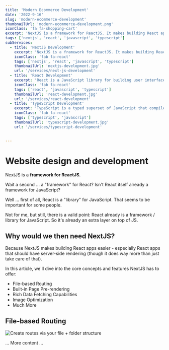 ```yaml
---
title: 'Modern Ecommerce Development'
date: '2022-9-16'
slug: 'modern-ecommerce-development'
thumbnailUrl: 'modern-ecommerce-development.png'
iconClass: 'fa fa-shopping-cart'
excerpt: 'NextJS is a framework for ReactJS. It makes building React apps easier - especially React apps that should have server-side rendering (though it does way more than just take care of that).'
tags: ['nextjs', 'react', 'javascript', 'typescript']
subServices:
  - title: 'NextJS Development'
    excerpt: 'NextJS is a framework for ReactJS. It makes building React apps easier - especially React apps that should have server-side rendering (though it does way more than just take care of that).'
    iconClass: 'fab fa-react'
    tags: ['nextjs', 'react', 'javascript', 'typescript']
    thumbnailUrl: 'nextjs-development.jpg'
    url: '/services/next-js-development'
  - title: 'React Development'
    excerpt: 'React is a JavaScript library for building user interfaces. It is maintained by Facebook and a community of individual developers and companies.'
    iconClass: 'fab fa-react'
    tags: ['react', 'javascript', 'typescript']
    thumbnailUrl: 'react-development.jpg'
    url: '/services/react-development'
  - title: 'TypeScript Development'
    excerpt: 'TypeScript is a typed superset of JavaScript that compiles to plain JavaScript. It is a language for application-scale JavaScript.'
    iconClass: 'fab fa-react'
    tags: ['typescript', 'javascript']
    thumbnailUrl: 'typescript-development.jpg'
    url: '/services/typescript-development'

    
---
```


# Website design and development

NextJS is a **framework for ReactJS**.

Wait a second ... a "framework" for React? Isn't React itself already a framework for JavaScript?

Well ... first of all, React is a "library" for JavaScript. That seems to be important for some people.

Not for me, but still, there is a valid point: React already is a framework / library for JavaScript. So it's already an extra layer on top of JS.

## Why would we then need NextJS?

Because NextJS makes building React apps easier - especially React apps that should have server-side rendering (though it does way more than just take care of that).

In this article, we'll dive into the core concepts and features NextJS has to offer:

- File-based Routing
- Built-in Page Pre-rendering
- Rich Data Fetching Capabilities
- Image Optimization
- Much More

## File-based Routing

![Create routes via your file + folder structure](nextjs-file-based-routing.png)

... More content ...

